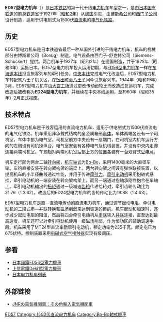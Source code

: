 {{Unreferenced|time=2020-08-18T17:50:41+00:00}}
{{Infobox Locomotive
| name = ED57（ED24）
| image = JNR-ED24.jpg
| caption =ED24型電力機車總體佈置
| type = [[电力机车|电力机车]]
| origin = {{GER}}
| builder = [[博斯希公司|博斯希公司]]<br />[[西门子公司|西门子公司]]
| roadnumber = 
| builddate  = 1927年
| totalproduction  = 2台
| user = {{JAP}}[[鐵道省_(日本)|铁道省]]
| whytetype = 0-4-4-0
| uicclass = Bo'Bo'
| gauge = 1,067毫米
| wheeldiameter =  
| axleload = 
| wheelbase = 
| minimumcurve = 
| length = 13,140毫米（车钩中心距）
| width = 2,770毫米
| height = 4,010毫米
| framesize = 
| weight = 60.90吨
| sandcap = 
| electricsystem = DC 1500V
| collectionmethod = 
| transmission = 直—直流电
| tractionmotors = MT24
| topspeed = 85公里/小时
| sustainedspeed = 41公里/小时
| poweroutput = 940千瓦（小时）
| tractiveeffort = ED57：7,100公斤（小時）<br />ED24：9,830公斤（小时）
| locobrakes = 
| locobrakepower = 
| locobrakeforce = 
| trainbrakes = 
| safety = 
| notes =
}}
'''ED57型电力机车'''（{{lang-ja|ED57形電気機関車}}）是[[日本鐵路運輸|日本铁路]]的第一代干线[[电力机车|电力机车]]车型之一，是由[[日本国有铁道|日本国有铁道]]的前身[[鐵道省_(日本)|铁道省]]于1927年（[[昭和2年|昭和2年]]）从[[德国|德国]]引进，由[[博斯希公司|博斯希公司]]和[[西门子公司|西门子公司]]设计制造，适用于供电制式为1500伏[[直流电|直流电]]的[[电气化铁路|电气化铁路]]。

== 历史 ==
ED57型电力机车是日本铁道省最后一种从国外引进的干线电力机车，机车的机械部分由博斯希公司（Borsig）制造，电气设备由西门子-舒克特公司（Siemens-Schuckert）提供。两台机车于1927年（昭和2年）在德国制造，并于1928年（昭和3年）运抵日本。ED57型电力机车投入运用初期，与[[日本國鐵ED56型電力機車|ED56型电力机车]]一样在[[东海道本线|东海道本线]]担当旅客列车的牵引任务。[[中央本线|中央本线]]完成电气化改造后，ED57型电力机车转配属八王子机关区，在[[饭田町站|饭田町]]至[[八王子站|八王子]]间牵引旅客列车。1944年（昭和19年）3月，ED57型电力机车由[[大宫工场|大宫工场]]通过更改传动齿轮比而改造成货运机车，完成改造后被改称为'''ED24型电力机车'''，并继续在中央本线运用，至1960年（昭和35年）2月正式报废。

== 技术特点 ==
ED57型电力机车是干线客运用的直流电力机车，适用于供电制式为1500伏直流电的电气化铁路。机车采用非承载式结构的全金属箱形[[车体|车体]]，车体两端各设有一个司机室，车体中部为电气室。司机室前方中央设有一扇端门，在司机室内机车运行方向的左侧设有司机操纵台。电气室安装有各种电气及机械装置，并设有中央内走廊连接两端司机室。车顶相对两端司机室后部上方的位置各装有一台双臂式[[受电弓|受电弓]]。

机车走行部为两台二轴[[转向架|转向架]]，[[机车轴式|机车轴式]]为[[Bo-Bo|Bo-Bo]]，采用1400毫米的大直径车轮。车钩直接安装在转向架构架的端梁上。两台转向架之间设有弹性联接装置，以提高机车的小半径曲线通过性能，并用于传递[[牵引力|牵引力]]。[[牵引电动机|牵引电动机]]采用抱轴式悬挂，牵引电动机的一端安装在转向架构架上，而另一端通过抱轴承刚性抱合在车轴上。牵引电动机输出的[[扭矩|扭矩]]通过一级减速[[齿轮|齿轮]]传递给轮对，牵引齿轮传动比为21:76（1:3.62）。改造后的ED24型电力机车的齿轮传动比为19:88（1:4.63）。

ED57型电力机车是直—直流电传动的直流电力机车，通过调节起动电阻、牵引电动机的二段式串—并联转换和[[磁场削弱|磁场削弱]]来达到调速的目的。机车起动和加速时，逐步减少起动电阻的阻值，然后将四台牵引电动机从[[串聯電路|串联]]转入[[並聯電路|并联]]连接，直至达到最高速度。机车还可以对牵引电动机使用一级磁场削弱，作为恒功区的辅助调速手段。机车采用了MT24型直流串励牵引电动机，额定功率为235千瓦，额定电压为675伏特。控制装置采用[[接触器|电磁式空气接触器]]实现有级调压。

== 参看 ==
{{Portal|日本鐵路|JR Rail ja.svg}}
* [[日本國鐵ED56型電力機車|日本國鐵ED56型電力機車]]
* [[上信電鐵Deki1型電力機車|上信電鐵Deki1型電力機車]]
* [[日本电力机车列表|日本电力机车列表]]

== 外部链接 ==
*{{ja}}[http://ktymtskz.my.coocan.jp/yuge/hidaka8.htm JNRの電気機関車：その他輸入電気機関車] {{Wayback|url=http://ktymtskz.my.coocan.jp/yuge/hidaka8.htm |date=20180930085552 }}

{{日本國鐵舊型電力機車}}

{{DEFAULTSORT:JNR ED57}}
[[Category:日本國有鐵道電力機車|ED57]]
[[Category:1500伏直流电力机车|Category:1500伏直流电力机车]]
[[Category:Bo-Bo軸式機車|Category:Bo-Bo軸式機車]]